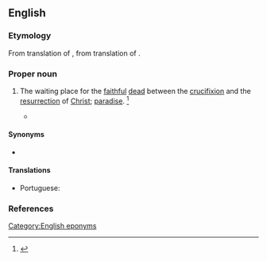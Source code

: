 ==English==
{{wikipedia}}

===Etymology===
From translation of {{etyl|LL.|en}} {{m|la|[[sinus]] [[Abrahae]]}}, from translation of {{etyl|grc|en}} {{m|grc|[[κόλπος]] [[Ἀβραάμ]]}}.

===Proper noun===
{{en-proper noun|head=[[Abraham]]'s [[bosom]]}}

# {{lb|en|Christianity}} The waiting place for the [[faithful]] [[dead]] between the [[crucifixion]] and the [[resurrection]] of [[Christ]]; [[paradise]]. {{defdate|First attested prior to 1150.}}<ref name=SOED>{{R:SOED5|page=7}}</ref>
#* {{seeCites}}

====Synonyms====
* {{l|en|Abraham's barm}} {{qualifier|obsolete}}

====Translations====
{{trans-top|waiting place for the faithful dead}}
* Portuguese: {{t|pt|seio de Abraão|m}}
{{trans-mid}}
{{trans-bottom}}

===References===
<references/>

[[Category:English eponyms]]